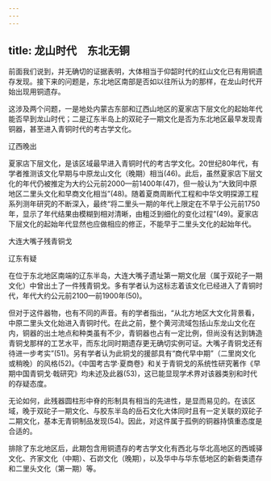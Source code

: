 ```yaml
---
---
---
```

title: 龙山时代　东北无铜
---




前面我们说到，并无确切的证据表明，大体相当于仰韶时代的红山文化已有用铜遗存发现。接下来的问题是，东北地区南部是否如以往所认为的那样，在龙山时代开始出现用铜遗存。

这涉及两个问题，一是地处内蒙古东部和辽西山地区的夏家店下层文化的起始年代能否早到龙山时代；二是辽东半岛上的双砣子一期文化是否为东北地区最早发现青铜器，甚至进入青铜时代的考古学文化。





辽西晚出


夏家店下层文化，是该区域最早进入青铜时代的考古学文化。20世纪80年代，有学者推测该文化早期与中原龙山文化（晚期）相当(46)。此后，虽然夏家店下层文化的年代仍被推定为大约公元前2000—前1400年(47)，但一般认为“大致同中原地区二里头文化和早商文化相当”(48)。随着夏商周断代工程和中华文明探源工程系列测年研究的不断深入，最终“将二里头一期的年代上限定在不早于公元前1750年，显示了年代结果由模糊到相对清晰，由粗泛到细化的变化过程”(49)。夏家店下层文化的起始年代显然也应做相应的修正，不能早于二里头文化的起始年代。

大连大嘴子残青铜戈





辽东有疑


在位于东北地区南端的辽东半岛，大连大嘴子遗址第一期文化层（属于双砣子一期文化）中曾出土了一件残青铜戈。多有学者认为这标志着该文化已经进入了青铜时代，年代大约公元前2100—前1900年(50)。

但对于这件器物，也有不同的声音。有的学者指出，“从北方地区大文化背景看，中原二里头文化始进入青铜时代。在此之前，整个黄河流域包括山东龙山文化在内，铜器的出土地点和种类虽有不少，青铜器也占有一定比例，但尚没有达到铸造青铜戈那样的工艺水平，而东北同时期遗存更无确切实例可证。大嘴子青铜戈还有待进一步考实”(51)。另有学者认为此铜戈的援部具有“商代早中期”（二里岗文化或稍晚）的风格(52)。《中国考古学·夏商卷》和关于青铜戈的系统性研究著作《早期中国青铜戈·戟研究》均未述及此器(53)，这已能显现学术界对该器类别和时代的存疑态度。

无论如何，此残器圆柱形中脊的形制具有相当的先进性，是显而易见的。在该区域，晚于双砣子一期文化、与胶东半岛的岳石文化大体同时且有一定关联的双砣子二期文化，基本无青铜制品发现(54)。因此，对这件属于孤例的铜器持慎重态度是合适的。




排除了东北地区后，此期包含用铜遗存的考古学文化有西北与华北高地区的西城驿文化、齐家文化（中期）、石峁文化（晚期），以及华中与华东低地区的新砦类遗存和二里头文化（第一期）等。